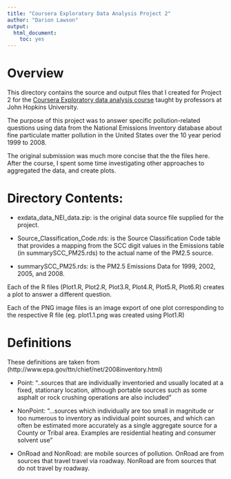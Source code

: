 ```yaml
---
title: "Coursera Exploratory Data Analysis Project 2"
author: "Darion Lawson"
output:
  html_document:
    toc: yes
---
```


# Overview

This directory contains the source and output files that I created for Project 2 for the [Coursera Exploratory data analysis course](https://www.coursera.org/course/exdata) taught by professors at John Hopkins University.

The purpose of this project was to answer specific pollution-related questions using data from the National Emissions Inventory database about fine particulate matter pollution in the United States over the 10 year period 1999 to 2008.

The original submission was much more concise that the the files here. After the course, I spent some time investigating other approaches to aggregated the data, and create plots.

# Directory Contents:

* exdata_data_NEI_data.zip: is the original data source file supplied for the project.

* Source_Classification_Code.rds: is the Source Classification Code table that provides a mapping from the SCC digit values in the Emissions table (in summarySCC_PM25.rds) to the actual name of the PM2.5 source.

* summarySCC_PM25.rds: is the PM2.5 Emissions Data for 1999, 2002, 2005, and 2008.

Each of the R files (Plot1.R, Plot2.R, Plot3.R, Plot4.R, Plot5.R, Plot6.R) creates a plot to answer a different question.

Each of the PNG image files is an image export of one plot corresponding to the respective R file (eg. plot1.1.png was created using Plot1.R)

# Definitions
These definitions are taken from (http://www.epa.gov/ttn/chief/net/2008inventory.html)

* Point: "..sources that are individually inventoried and usually located at a fixed, stationary location, although portable sources such as some asphalt or rock crushing operations are also included"

* NonPoint: "...sources which individually are too small in magnitude or too numerous to inventory as individual point sources, and which can often be estimated more accurately as a single aggregate source for a County or Tribal area. Examples are residential heating and consumer solvent use"

* OnRoad and NonRoad: are mobile sources of pollution. OnRoad are from sources that travel  travel via roadway. NonRoad are from sources that do not travel by roadway.
